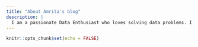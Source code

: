 ```yaml
---
title: "About Amrita's blog"
description: |
  I am a passionate Data Enthusiast who loves solving data problems. I am not a pro yet but I am learning various techniques to make my overall learning journey memorable. This blog has a list of my data projects which I am happy to share with other data scientists. If you want to drop a comment, note, improvement ideas, please feel free to do so.
---
```


```r
knitr::opts_chunk$set(echo = FALSE)
```
